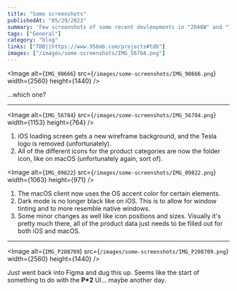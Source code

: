```yaml
---
title: "Some screenshots"
publishedAt: "05/29/2023"
summary: 'Few screenshots of some recent devleopments in "2048W" and "TDB".'
tags: ["General"]
category: "blog"
links: ["TDB||https://www.956mb.com/projects#tdb"]
images: ["/images/some-screenshots/IMG_56784.png"]
---
```


<Image
	alt={`IMG_98666`}
	src={`/images/some-screenshots/IMG_98666.png`}
	width={2560}
	height={1440}
/>

...which one?

---

<Image
	alt={`IMG_56784`}
	src={`/images/some-screenshots/IMG_56784.png`}
	width={1153}
	height={764}
/>

1. iOS loading screen gets a new wireframe background, and the Tesla logo is removed (unfortunately).
2. All of the different icons for the product categories are now the folder icon, like on macOS (unfortunately again, sort of).

<Image
	alt={`IMG_09822`}
	src={`/images/some-screenshots/IMG_09822.png`}
	width={1063}
	height={971}
/>

1. The macOS client now uses the OS accent color for certain elements.
2. Dark mode is no longer black like on iOS. This is to allow for window tinting and to more resemble native windows.
3. Some minor changes as well like icon positions and sizes. Visually it's pretty much there, all of the product data just needs to be filled out for both iOS and macOS.

---

<Image
	alt={`IMG_P208709`}
	src={`/images/some-screenshots/IMG_P208709.png`}
	width={2560}
	height={1440}
/>

Just went back into Figma and dug this up. Seems like the start of something to do with the **P\*2** UI... maybe another day.
